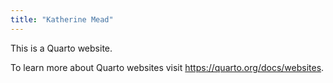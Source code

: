 ```yaml
---
title: "Katherine Mead"
---
```


This is a Quarto website.

To learn more about Quarto websites visit <https://quarto.org/docs/websites>.
